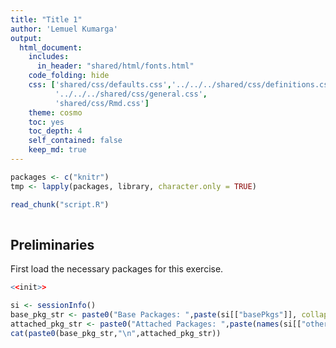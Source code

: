 ```yaml
---
title: "Title 1"
author: 'Lemuel Kumarga'
output:
  html_document:
    includes:
      in_header: "shared/html/fonts.html"
    code_folding: hide
    css: ['shared/css/defaults.css','../../../shared/css/definitions.css',
          '../../../shared/css/general.css',
          'shared/css/Rmd.css']
    theme: cosmo
    toc: yes
    toc_depth: 4
    self_contained: false
    keep_md: true
---
```


```r
packages <- c("knitr")
tmp <- lapply(packages, library, character.only = TRUE)

read_chunk("script.R")
  
```

## Preliminaries

First load the necessary packages for this exercise.
```r
<<init>>

si <- sessionInfo()
base_pkg_str <- paste0("Base Packages: ",paste(si[["basePkgs"]], collapse=", "))
attached_pkg_str <- paste0("Attached Packages: ",paste(names(si[["otherPkgs"]]), collapse=", "))
cat(paste0(base_pkg_str,"\n",attached_pkg_str))
```
